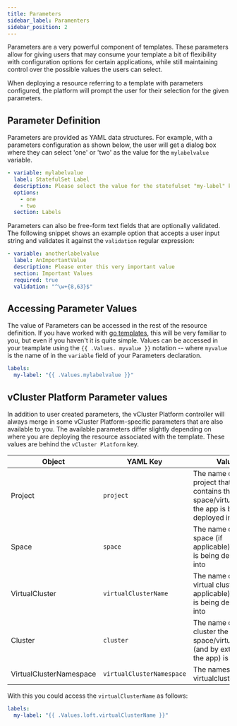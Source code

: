 ```yaml
---
title: Parameters
sidebar_label: Paramenters
sidebar_position: 2
---
```



Parameters are a very powerful component of templates. These parameters allow
for giving users that may consume your template a bit of flexibility with
configuration options for certain applications, while still maintaining control over the
possible values the users can select.

When deploying a resource referring to a template with parameters configured, the platform will
prompt the user for their selection for the given parameters. 

## Parameter Definition

Parameters are provided as YAML data structures. For example, with a parameters
configuration as shown below, the user will get a dialog box where they can select 'one' or
'two' as the value for the `mylabelvalue` variable.

```yaml
- variable: mylabelvalue
  label: StatefulSet Label
  description: Please select the value for the statefulset "my-label" key
  options:
    - one
    - two
  section: Labels
```

Parameters can also be free-form text fields that are optionally validated. The following
snippet shows an example option that accepts a user input string and validates it against the
`validation` regular expression:

```yaml
- variable: anotherlabelvalue
  label: AnImportantValue
  description: Please enter this very important value
  section: Important Values
  required: true
  validation: "^\w+{8,63}$"
```

## Accessing Parameter Values

The value of Parameters can be accessed in the rest of the resource definition. If you have worked
with [go templates](https://pkg.go.dev/text/template), this will be very familiar to you, but
even if you haven't it is quite simple. Values can be accessed in your teamplate using the `{{ .Values.
myvalue }}` notation -- where `myvalue` is the name of in the `variable` field of your
Parameters declaration.


```yaml
labels:
  my-label: "{{ .Values.mylabelvalue }}"
```

## vCluster Platform Parameter values 

In addition to user created parameters, the vCluster Platform controller will always merge in some
vCluster Platform-specific parameters that are also available to you. The available parameters differ
slightly depending on where you are deploying the resource associated with the template. 
These values are behind the `vCluster Platform` key.

| Object                  | YAML Key                  | Value                                                                                         |
| ----------------------- | ------------------------- | --------------------------------------------------------------------------------------------- |
| Project                 | `project`                 | The name of the project that contains the space/virtualcluster the app is being deployed into |
| Space                   | `space`                   | The name of the space (if applicable) the app is being deployed into                          |
| VirtualCluster          | `virtualClusterName`      | The name of the virtual cluster (if applicable) the app is being deployed into                |
| Cluster                 | `cluster`                 | The name of the cluster the space/virtualcluster (and by extension the app) is in             |
| VirtualClusterNamespace | `virtualClusterNamespace` | The namespace the virtualcluster is in                                                        |

With this you could access the `virtualClusterName` as follows:

```yaml
labels:
  my-label: "{{ .Values.loft.virtualClusterName }}"
```
